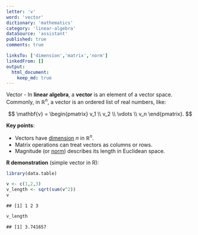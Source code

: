 ```yaml
---
letter: 'v'
word: 'vector'
dictionary: 'mathematics'
category: 'linear-algebra'
dataSource: 'assistant'
published: true
comments: true

linksTo: ['dimension','matrix','norm']
linkedFrom: []
output:
  html_document:
    keep_md: true
---
```




<a id="vector">Vector</a> - In **linear algebra**, a **vector** is an element of a vector space. Commonly, in $\mathbb{R}^n$, a vector is an ordered list of real numbers, like:

$$
\mathbf{v} = \begin{pmatrix} v_1 \\ v_2 \\ \vdots \\ v_n \end{pmatrix}.
$$

**Key points**:
- Vectors have [dimension](#dimension) $n$ in $\mathbb{R}^n$.
- Matrix operations can treat vectors as columns or rows.
- Magnitude (or [norm](#norm)) describes its length in Euclidean space.

**R demonstration** (simple vector in R):


``` r
library(data.table)

v <- c(1,2,3)
v_length <- sqrt(sum(v^2))
v
```

```
## [1] 1 2 3
```

``` r
v_length
```

```
## [1] 3.741657
```
